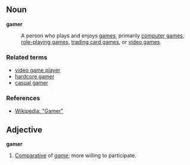 == Noun ==
'''gamer'''
:A person who plays and enjoys [[game]]s, primarily [[computer game]]s, [[role-playing game]]s, [[trading card game]]s, or [[video game]]s.

=== Related terms ===
* [[video game player]]
* [[hardcore gamer]]
* [[casual gamer]]

=== References ===
* [http://en.wikipedia.org/wiki/Gamer Wikipedia: "Gamer"]

== Adjective ==
'''gamer'''
# [[Comparative]] of ''[[game]]''; more willing to participate.